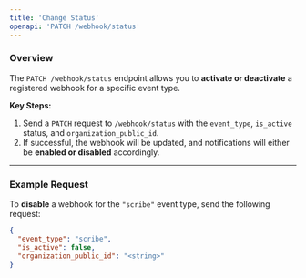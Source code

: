 ```yaml
---
title: 'Change Status'
openapi: 'PATCH /webhook/status'
---
```


### Overview 

The `PATCH /webhook/status` endpoint allows you to **activate or deactivate** a registered webhook for a specific event type.  

**Key Steps:**
1. Send a `PATCH` request to `/webhook/status` with the `event_type`, `is_active` status, and `organization_public_id`.  
2. If successful, the webhook will be updated, and notifications will either be **enabled or disabled** accordingly.  

---

### Example Request

To **disable** a webhook for the `"scribe"` event type, send the following request:

```json
{
  "event_type": "scribe",
  "is_active": false,
  "organization_public_id": "<string>"
}
